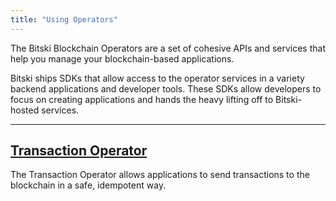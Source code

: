 ```yaml
---
title: "Using Operators"
---
```


The Bitski Blockchain Operators are a set of cohesive APIs and services that help you manage your blockchain-based applications.

Bitski ships SDKs that allow access to the operator services in a variety backend applications and developer tools. These SDKs allow developers to focus on creating applications and hands the heavy lifting off to Bitski-hosted services.

---

## [Transaction Operator](/build-with-bitski/web-3/transaction-operator)

The Transaction Operator allows applications to send transactions to the blockchain in a safe, idempotent way.